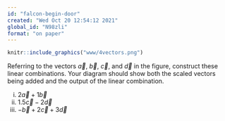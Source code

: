 ```yaml
---
id: "falcon-begin-door"
created: "Wed Oct 20 12:54:12 2021"
global_id: "N98zli"
format: "on paper"
---
```


```r
knitr::include_graphics("www/4vectors.png")
```

Referring to  the vectors $\vec{a}$,  $\vec{b}$,  $\vec{c}$, and  $\vec{d}$ in  the figure, construct these  linear combinations. Your diagram should  show  both the scaled  vectors being  added and the output  of the linear  combination.

i. $2 \vec{a}   + 1 \vec{b}$
ii. $1.5 \vec{c} - 2 \vec{d}$
iii.  $- \vec{b} + 2\vec{c}  + 3\vec{d}$
